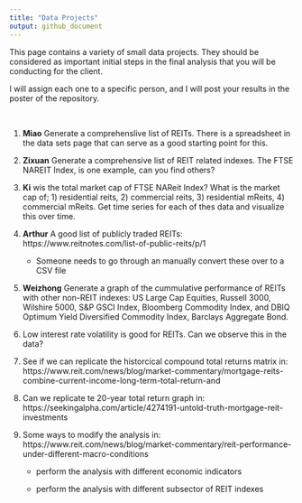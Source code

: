 ```yaml
---
title: "Data Projects"
output: github_document
---
```


This page contains a variety of small data projects.  They should be considered as important initial steps in the final analysis that you will be conducting for the client.

I will assign each one to a specific person, and I will post your results in the poster of the repository.

<br>

1. **Miao** Generate a comprehenslive list of REITs. There is a spreadsheet in the data sets page that can serve as a good starting point for this. 

1. **Zixuan** Generate a comprehensive list of REIT related indexes.  The FTSE NAREIT Index, is one example, can you find others?

1. **Ki** w\What is the total market cap of FTSE NAReit Index?  What is the market cap of; 1) residential reits, 2) commercial reits, 3) residential mReits, 4) commercial mReits.  Get time series for each of thes data and visualize this over time.

1. **Arthur** A good list of publicly traded REITs: https://www.reitnotes.com/list-of-public-reits/p/1
	
    - Someone needs to go through an manually convert these over to a CSV file

1. **Weizhong** Generate a graph of the cummulative performance of REITs with other non-REIT indexes:  US Large Cap Equities, Russell 3000, Wilshire 5000, S&P GSCI Index, Bloomberg Commodity Index, and DBIQ Optimum Yield Diversified Commodity Index, Barclays Aggregate Bond.


1. Low interest rate volatility is good for REITs.  Can we observe this in the data?


1. See if we can replicate the historcical compound total returns matrix in: https://www.reit.com/news/blog/market-commentary/mortgage-reits-combine-current-income-long-term-total-return-and


1. Can we replicate te 20-year total return graph in: https://seekingalpha.com/article/4274191-untold-truth-mortgage-reit-investments


1. Some ways to modify the analysis in: https://www.reit.com/news/blog/market-commentary/reit-performance-under-different-macro-conditions

    - perform the analysis with different economic indicators
	
    - perform the analysis with different subsector of REIT indexes







